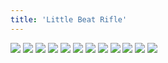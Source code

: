 ```yaml
---
title: 'Little Beat Rifle'
---
```


![](/images/ribald-youth/part-22/pg252.jpg)
![](/images/ribald-youth/part-22/pg253.jpg)
![](/images/ribald-youth/part-22/pg254.jpg)
![](/images/ribald-youth/part-22/pg255.jpg)
![](/images/ribald-youth/part-22/pg256.jpg)
![](/images/ribald-youth/part-22/pg257.jpg)
![](/images/ribald-youth/part-22/pg258.jpg)
![](/images/ribald-youth/part-22/pg259.jpg)
![](/images/ribald-youth/part-22/pg260.jpg)
![](/images/ribald-youth/part-22/pg261.jpg)
![](/images/ribald-youth/part-22/pg262.jpg)
![](/images/ribald-youth/part-22/pg263.jpg)